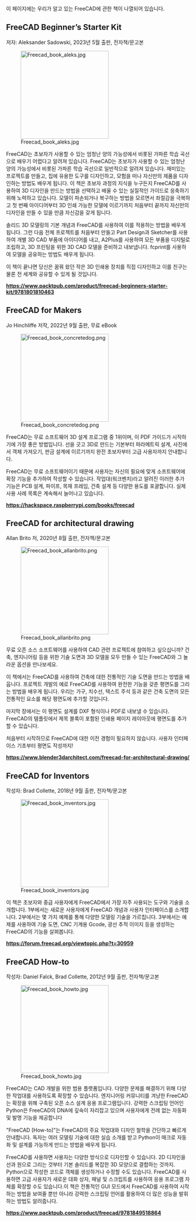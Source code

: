 <languages/>

이 페이지에는 우리가 알고 있는 FreeCAD에 관한 책이 나열되어 있습니다.

== FreeCAD Beginner’s Starter Kit ==

저자: Aleksander Sadowski, 2023년 5월 출판, 전자책/문고본

[[Image:Freecad book aleks.jpg|240px|left]]

FreeCAD는 초보자가 사용할 수 있는 엄청난 양의 가능성에서 비롯된 가파른 학습 곡선으로 배우기 어렵다고 알려져 있습니다. FreeCAD는 초보자가 사용할 수 있는 엄청난 양의 가능성에서 비롯된 가파른 학습 곡선으로 일반적으로 알려져 있습니다. 재미있는 프로젝트를 만들고, 집에 유용한 도구를 디자인하고, 모험을 떠나 자신만의 제품을 디자인하는 방법도 배우게 됩니다. 이 책은 초보자 과정의 지식을 누구든지 FreeCAD를 사용하여 3D 디자인을 만드는 방법을 선택하고 배울 수 있는 실질적인 가이드로 응축하기 위해 노력하고 있습니다. 모델이 파손되거나 복구하는 방법을 모르면서 좌절감을 극복하고 첫 번째 아이디어부터 3D 인쇄 가능한 모델에 이르기까지 처음부터 끝까지 자신만의 디자인을 만들 수 있을 만큼 자신감을 갖게 됩니다.

솔리드 3D 모델링의 기본 개념과 FreeCAD를 사용하여 이를 적용하는 방법을 배우게 됩니다. 그런 다음 전체 프로젝트를 처음부터 만들고 Part Design과 Sketcher를 사용하여 개별 3D CAD 부품에 아이디어를 내고, A2Plus를 사용하여 모든 부품을 디지털로 조립하고, 3D 프린팅을 위한 3D CAD 모델을 준비하고 내보냅니다. fcprint를 사용하여 모델을 공유하는 방법도 배우게 됩니다.

이 책이 끝나면 당신은 꿈꿔 왔던 작은 3D 인쇄용 장치를 직접 디자인하고 이를 친구는 물론 전 세계와 공유할 수 있게 될 것입니다.

'''https://www.packtpub.com/product/freecad-beginners-starter-kit/9781801810463'''

{{clear}}

== FreeCAD for Makers ==

Jo Hinchliffe 저작, 2022년 9월 출판, 무료 eBook

[[Image:Freecad book concretedog.png|240px|left]]

FreeCAD는 무료 소프트웨어 3D 설계 프로그램 중 1위이며, 이 PDF 가이드가 시작하기에 가장 좋은 방법입니다. 선을 긋고 3D로 만드는 기본부터 파라메트릭 설계, 사진에서 객체 가져오기, 판금 설계에 이르기까지 완전 초보자부터 고급 사용자까지 안내합니다.

FreeCAD는 무료 소프트웨어이기 때문에 사용자는 자신의 필요에 맞게 소프트웨어에 확장 기능을 추가하여 작성할 수 있습니다. 작업대(워크벤치)라고 알려진 이러한 추가 기능은 PCB 설계, 파이프, 목재 프레임, 건축 설계 등 다양한 용도를 포괄합니다. 실제 사용 사례 목록은 계속해서 늘어나고 있습니다.

'''https://hackspace.raspberrypi.com/books/freecad'''

{{clear}}

== FreeCAD for architectural drawing ==

Allan Brito 저, 2020년 8월 출판, 전자책/문고본

[[Image:Freecad book allanbrito.png|240px|left]]

무료 오픈 소스 소프트웨어를 사용하여 CAD 관련 프로젝트에 참여하고 싶으십니까? 건축, 엔지니어링 등을 위한 기술 도면과 3D 모델을 모두 만들 수 있는 FreeCAD와 그 놀라운 옵션을 만나보세요.

이 책에서는 FreeCAD를 사용하여 건축에 대한 전통적인 기술 도면을 만드는 방법을 배웁니다. 프로젝트 개발의 예로 FreeCAD를 사용하여 완전한 기능을 갖춘 평면도를 그리는 방법을 배우게 됩니다. 우리는 가구, 치수선, 텍스트 주석 등과 같은 건축 도면의 모든 전통적인 요소를 해당 평면도에 추가할 것입니다.

마지막 장에서는 이 평면도 설계를 DXF 형식이나 PDF로 내보낼 수 있습니다. FreeCAD의 템플릿에서 제목 블록이 포함된 인쇄용 페이지 레이아웃에 평면도를 추가할 수 있습니다.

처음부터 시작하므로 FreeCAD에 대한 이전 경험이 필요하지 않습니다. 사용자 인터페이스 기초부터 평면도 작성까지!

'''https://www.blender3darchitect.com/freecad-for-architectural-drawing/'''

{{clear}}

== FreeCAD for Inventors ==

작성자: Brad Collette, 2018년 9월 출판, 전자책/문고본

[[Image:Freecad book inventors.jpg|240px|left]]

이 책은 초보자와 중급 사용자에게 FreeCAD에서 가장 자주 사용되는 도구와 기술을 소개합니다. 1부에서는 새로운 사용자에게 FreeCAD 개념과 사용자 인터페이스를 소개합니다. 2부에서는 몇 가지 예제를 통해 다양한 모델링 기술을 가르칩니다. 3부에서는 예제를 사용하여 기술 도면, CNC 기계용 Gcode, 광선 추적 이미지 등을 생성하는 FreeCAD의 기능을 살펴봅니다.

'''https://forum.freecad.org/viewtopic.php?t=30959'''

{{clear}}

== FreeCAD How-to ==

작성자: Daniel Falck, Brad Collette, 2012년 9월 출판, 전자책/문고본

[[Image:Freecad book howto.jpg|240px|left]]

FreeCAD는 CAD 개발을 위한 범용 플랫폼입니다. 다양한 문제를 해결하기 위해 다양한 작업대를 사용하도록 확장할 수 있습니다. 엔지니어링 커뮤니티를 겨냥한 FreeCAD는 확장을 위해 구축된 오픈 소스 설계 응용 프로그램입니다. 강력한 스크립팅 언어인 Python은 FreeCAD의 DNA에 깊숙이 자리잡고 있으며 사용자에게 전례 없는 자동화 및 발명 기능을 제공합니다

"FreeCAD [How-to]"는 FreeCAD의 주요 작업대와 디자인 철학을 간단하고 빠르게 안내합니다. 독자는 여러 모델링 기술에 대한 실습 소개를 받고 Python이 매크로 자동화 및 설계를 가능하게 만드는 방법을 배우게 됩니다.

FreeCAD를 사용하면 사용자는 다양한 방식으로 디자인할 수 있습니다. 2D 디자인을 선과 원으로 그리는 것부터 기본 솔리드를 복잡한 3D 모양으로 결합하는 것까지. Python으로 작성한 코드로 객체를 생성하거나 수정할 수도 있습니다. FreeCAD를 사용하면 고급 사용자가 새로운 대화 상자, 패널 및 스크립트를 사용하여 응용 프로그램 자체를 확장할 수도 있습니다.이 책은 전통적인 GUI 모드에서 FreeCAD를 사용하여 시작하는 방법을 보여줄 뿐만 아니라 강력한 스크립팅 언어를 활용하여 더 많은 성능을 발휘하는 방법도 알려줍니다.

'''https://www.packtpub.com/product/freecad/9781849518864'''

{{clear}}